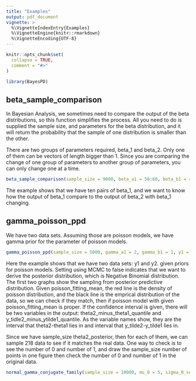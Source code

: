 ```yaml
---
title: "Examples"
output: pdf_document
vignette: >
  %\VignetteIndexEntry{Examples}
  %\VignetteEngine{knitr::rmarkdown}
  %\VignetteEncoding{UTF-8}
---
```


```r
knitr::opts_chunk$set(
  collapse = TRUE,
  comment = "#>"
)
```

```r
library(BayesPD)
```

## beta_sample_comparison

In Bayesian Analysis, we sometimes need to compare the output of the beta distributions, so this function simplifies the process. All you need to do is supplied the sample size, and parameters for the beta distribution, and it will return the probability that the sample of one distribution is smaller than the other.

There are two groups of parameters required, beta_1 and beta_2. Only one of them can be vectors of length bigger than 1. Since you are comparing the change of one group of parameters to another group of parameters, you can only change one at a time.

```r
beta_sample_comparison(sample_size = 9000, beta_a1 = 50:60, beta_b1 = 40:50, beta_a2 = 31, beta_b2 = 21, plot = TRUE)
```

The example shows that we have ten pairs of beta_1, and we want to know how the output of beta_1 compare to the output of beta_2 with beta_1 changing.

## gamma_poisson_ppd

We have two data sets. Assuming those are poisson models, we have gamma prior for the parameter of poisson models.

```r
gamma_poisson_ppd(sample_size = 5000, gamma_a1 = 2, gamma_b1 = 1, y1 = c(1,0,0,1,2,2,1,5,2,0,0,0,0,0,0,1,1,1,0,0,0,1,1,2,1,3,2,0,0,3,0,0,0,2,1,0,2,1,0,0,1,3,0,1,1,0,2,0,0,2,2,1,3,0,0,0,1,1), gamma_a2 = 2, gamma_b2 = 1, y2 = c(2,2,1,1,2,2,1,2,1,0,2,1,1,2,0,2,2,0,2,1,0,0,3,6,1,6,4,0,3,2,0,1,0,0,0,3,0,0,0,0,0,1,0,4,2,1,0,0,1,0,3,2,5,0,1,1,2,1,2,1,2,0,0,0,2,1,0,2,0,2,4,1,1,1,2,0,1,1,1,1,0,2,3,2,0,2,1,3,1,3,2,2,3,2,0,0,0,1,0,0,0,1,2,0,3,3,0,1,2,2,2,0,6,0,0,0,2,0,1,1,1,3,3,2,1,1,0,1,0,0,2,0,2,0,1,0,2,0,0,2,2,4,1,2,3,2,0,0,0,1,0,0,1,5,2,1,3,2,0,2,1,1,3,0,5,0,0,2,4,3,4,0,0,0,0,0,0,2,2,0,0,2,0,0,1,1,0,2,1,3,3,2,2,0,0,2,3,2,4,3,3,4,0,3,0,1,0,1,2,3,4,1,2,6,2,1,2,2), confidence_interval = c(0.025, 0.975), using_MCMC = FALSE, poisson_fitting_mean = 1.4)
```

Here the example shows that we have two data sets: y1 and y2. given priors for poisson models. Setting using MCMC to false indicates that we want to derive the posterior distribution, which is Negative Binomial distribution. The first two graphs show the sampling from posterior predictive distribution. Given poisson_fitting_mean, the red line is the density of poisson distribution, and the black line is the emprical distribution of the data, so we can check if they match, then if poisson model with given poisson_fitting_mean is proper. If the confidence interval is given, there will be two variables in the output: theta2_minus_theta1_quantile and y_tidle2_minus_ytilde1_quantile. As the variable names show, they are the interval that theta2-theta1 lies in and interval that y_tilde2-y_tilde1 lies in.

Since we have sample_size theta2_posterior, then for each of them, we can sample 218 data to see if it matches the real data. One way to check is to see the number of 0 and number of 1, and draw the sample_size number of points in one figure then check the number of 0 and number of 1 in the original data.

```r
normal_gamma_conjugate_family(sample_size = 10000, mu_0 = 5, sigma_0_sequare = 4, kappa_0 = 1, nu_0 = 2, y.1 = c(2.11,9.75,13.88,11.3,8.93,15.66,16.38,4.54,8.86,11.94,12.47,11.11,11.65,14.53,9.61,7.38,3.34,9.06,9.45,5.98,7.44,8.5,1.55,11.45,9.73), y.2 = c(0.29,1.13,6.52,11.72,6.54,5.63,14.59,11.74,9.12,9.43,10.64,12.28,9.5,0.63,15.35,5.31,8.49,3.04,3.77,6.22,2.14,6.58,1.11), y.3 = c(4.33,7.77,4.15,5.64,7.69,5.04,10.01,13.43,13.63,9.9,5.72,5.16,4.33,12.9,11.27,6.05,0.95,6.02,12.22,12.85), confidence_interval = c(0.025, 0.975))
```
